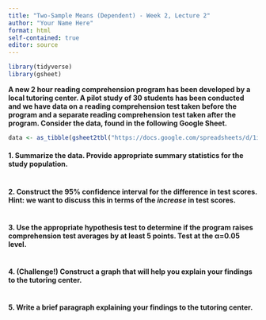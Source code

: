```yaml
---
title: "Two-Sample Means (Dependent) - Week 2, Lecture 2"
author: "Your Name Here"
format: html
self-contained: true
editor: source
---
```


```r
library(tidyverse)
library(gsheet)
```

**A new 2 hour reading comprehension program has been developed by a local tutoring center. A pilot study of 30 students has been conducted and we have data on a reading comprehension test taken before the program and a separate reading comprehension test taken after the program. Consider the data, found in the following Google Sheet.**

```r
data <- as_tibble(gsheet2tbl("https://docs.google.com/spreadsheets/d/1ijxX7c6qcFAw-r_mNSxC-Ps5b5njw-WtE4RcxPTySXU/edit?usp=sharing"))
```

#### 1. Summarize the data. Provide appropriate summary statistics for the study population.

```r

```

#### 2. Construct the 95% confidence interval for the difference in test scores. Hint: we want to discuss this in terms of the *increase* in test scores.

```r

```

#### 3. Use the appropriate hypothesis test to determine if the program raises comprehension test averages by at least 5 points. Test at the &alpha;=0.05 level.

```r

```

#### 4. (Challenge!) Construct a graph that will help you explain your findings to the tutoring center.

```r

```

#### 5. Write a brief paragraph explaining your findings to the tutoring center. 










